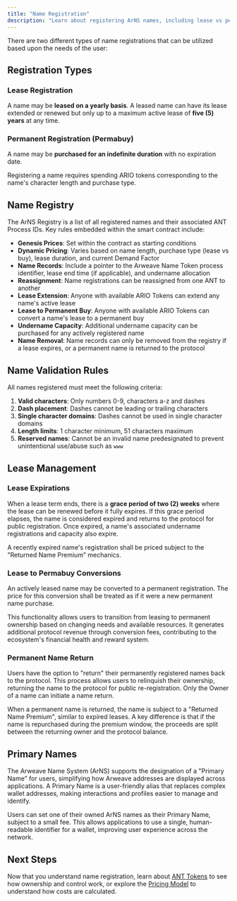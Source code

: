 ```yaml
---
title: "Name Registration"
description: "Learn about registering ArNS names, including lease vs permanent options, validation rules, and the registration process"
---
```


There are two different types of name registrations that can be utilized based upon the needs of the user:

## Registration Types

### Lease Registration

A name may be **leased on a yearly basis**. A leased name can have its lease extended or renewed but only up to a maximum active lease of **five (5) years** at any time.

### Permanent Registration (Permabuy)

A name may be **purchased for an indefinite duration** with no expiration date.

Registering a name requires spending ARIO tokens corresponding to the name's character length and purchase type.

## Name Registry

The ArNS Registry is a list of all registered names and their associated ANT Process IDs. Key rules embedded within the smart contract include:

- **Genesis Prices**: Set within the contract as starting conditions
- **Dynamic Pricing**: Varies based on name length, purchase type (lease vs buy), lease duration, and current Demand Factor
- **Name Records**: Include a pointer to the Arweave Name Token process identifier, lease end time (if applicable), and undername allocation
- **Reassignment**: Name registrations can be reassigned from one ANT to another
- **Lease Extension**: Anyone with available ARIO Tokens can extend any name's active lease
- **Lease to Permanent Buy**: Anyone with available ARIO Tokens can convert a name's lease to a permanent buy
- **Undername Capacity**: Additional undername capacity can be purchased for any actively registered name
- **Name Removal**: Name records can only be removed from the registry if a lease expires, or a permanent name is returned to the protocol

## Name Validation Rules

All names registered must meet the following criteria:

1. **Valid characters**: Only numbers 0-9, characters a-z and dashes
2. **Dash placement**: Dashes cannot be leading or trailing characters
3. **Single character domains**: Dashes cannot be used in single character domains
4. **Length limits**: 1 character minimum, 51 characters maximum
5. **Reserved names**: Cannot be an invalid name predesignated to prevent unintentional use/abuse such as `www`

## Lease Management

### Lease Expirations

When a lease term ends, there is a **grace period of two (2) weeks** where the lease can be renewed before it fully expires. If this grace period elapses, the name is considered expired and returns to the protocol for public registration. Once expired, a name's associated undername registrations and capacity also expire.

A recently expired name's registration shall be priced subject to the "Returned Name Premium" mechanics.

### Lease to Permabuy Conversions

An actively leased name may be converted to a permanent registration. The price for this conversion shall be treated as if it were a new permanent name purchase.

This functionality allows users to transition from leasing to permanent ownership based on changing needs and available resources. It generates additional protocol revenue through conversion fees, contributing to the ecosystem's financial health and reward system.

### Permanent Name Return

Users have the option to "return" their permanently registered names back to the protocol. This process allows users to relinquish their ownership, returning the name to the protocol for public re-registration. Only the Owner of a name can initiate a name return.

When a permanent name is returned, the name is subject to a "Returned Name Premium", similar to expired leases. A key difference is that if the name is repurchased during the premium window, the proceeds are split between the returning owner and the protocol balance.

## Primary Names

The Arweave Name System (ArNS) supports the designation of a "Primary Name" for users, simplifying how Arweave addresses are displayed across applications. A Primary Name is a user-friendly alias that replaces complex wallet addresses, making interactions and profiles easier to manage and identify.

Users can set one of their owned ArNS names as their Primary Name, subject to a small fee. This allows applications to use a single, human-readable identifier for a wallet, improving user experience across the network.

## Next Steps

Now that you understand name registration, learn about [ANT Tokens](/learn/arns/ant-tokens) to see how ownership and control work, or explore the [Pricing Model](/learn/arns/pricing-model) to understand how costs are calculated.
